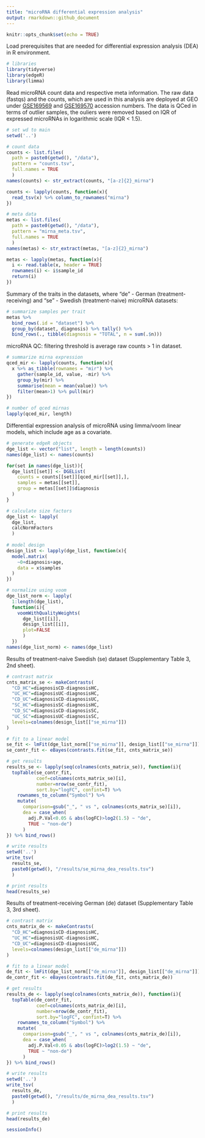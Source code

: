 ```yaml
---
title: "microRNA differential expression analysis"
output: rmarkdown::github_document
---
```


```r
knitr::opts_chunk$set(echo = TRUE)

```

Load prerequisites that are needed for differential expression analysis (DEA) in R environment.
```r

# libraries
library(tidyverse)
library(edgeR)
library(limma)

```

Read microRNA count data and respective meta information. The raw data (fastqs) and the counts, which are used in this analysis are deployed at GEO under [GSE169569](https://www.ncbi.nlm.nih.gov/geo/query/acc.cgi?acc=GSE169569) and [GSE169570](https://www.ncbi.nlm.nih.gov/geo/query/acc.cgi?acc=GSE169570) accession numbers. The data is QCed in terms of outlier samples, the ouliers were removed based on IQR of expressed microRNAs in logarithmic scale (IQR < 1.5).
```r

# set wd to main
setwd('..')

# count data
counts <- list.files(
  path = paste0(getwd(), "/data"),
  pattern = "counts.tsv",
  full.names = TRUE
  )
names(counts) <- str_extract(counts, "[a-z]{2}_mirna")

counts <- lapply(counts, function(x){
  read_tsv(x) %>% column_to_rownames("mirna")
})

# meta data
metas <- list.files(
  path = paste0(getwd(), "/data"),
  pattern = "mirna_meta.tsv",
  full.names = TRUE
  )
names(metas) <- str_extract(metas, "[a-z]{2}_mirna")

metas <- lapply(metas, function(x){
  i <- read.table(x, header = TRUE)
  rownames(i) <- i$sample_id
  return(i)
})

```

Summary of the traits in the datasets, where "de" - German (treatment-receiving) and "se" - Swedish (treatment-naive) microRNA datasets:
```r

# summarize samples per trait
metas %>%
  bind_rows(.id = "dataset") %>% 
  group_by(dataset, diagnosis) %>% tally() %>%
  bind_rows(., tibble(diagnosis = "TOTAL", n = sum(.$n)))

```

microRNA QC: filtering threshold is average raw counts > 1 in dataset.
```r

# summarize mirna expression
qced_mir <- lapply(counts, function(x){
  x %>% as_tibble(rownames = "mir") %>% 
    gather(sample_id, value, -mir) %>% 
    group_by(mir) %>%
    summarise(mean = mean(value)) %>% 
    filter(mean>1) %>% pull(mir)
})

# number of qced mirnas
lapply(qced_mir, length) 
```

Differential expression analysis of microRNA using limma/voom linear models, which include age as a covariate.
```r

# generate edgeR objects
dge_list <- vector("list", length = length(counts))
names(dge_list) <- names(counts)

for(set in names(dge_list)){
  dge_list[[set]] <- DGEList(
    counts = counts[[set]][qced_mir[[set]],],
    samples = metas[[set]],
    group = metas[[set]]$diagnosis
  )
}

# calculate size factors
dge_list <- lapply(
  dge_list,
  calcNormFactors
  )
  
# model design
design_list <- lapply(dge_list, function(x){
  model.matrix(
    ~0+diagnosis+age,
    data = x$samples
  )
})

# normalize using voom
dge_list_norm <- lapply(
  1:length(dge_list),
  function(i){
    voomWithQualityWeights(
      dge_list[[i]],
      design_list[[i]],
      plot=FALSE
      )
  })
names(dge_list_norm) <- names(dge_list)

```

Results of treatment-naive Swedish (se) dataset (Supplementary Table 3, 2nd sheet).
```r

# contrast matrix
cnts_matrix_se <- makeContrasts(
  "CD_HC"=diagnosisCD-diagnosisHC,
  "UC_HC"=diagnosisUC-diagnosisHC,
  "CD_UC"=diagnosisCD-diagnosisUC,
  "SC_HC"=diagnosisSC-diagnosisHC,
  "CD_SC"=diagnosisCD-diagnosisSC,
  "UC_SC"=diagnosisUC-diagnosisSC,
  levels=colnames(design_list[["se_mirna"]])
)

# fit to a linear model
se_fit <- lmFit(dge_list_norm[["se_mirna"]], design_list[["se_mirna"]])
se_contr_fit <- eBayes(contrasts.fit(se_fit, cnts_matrix_se))

# get results
results_se <- lapply(seq(colnames(cnts_matrix_se)), function(i){
  topTable(se_contr_fit,
           coef=colnames(cnts_matrix_se)[i],
           number=nrow(se_contr_fit),
           sort.by="logFC", confint=T) %>%
    rownames_to_column("Symbol") %>% 
    mutate(
      comparison=gsub("_", " vs ", colnames(cnts_matrix_se)[i]),
      dea = case_when(
        adj.P.Val<0.05 & abs(logFC)>log2(1.5) ~ "de",
        TRUE ~ "non-de")
      )
}) %>% bind_rows()

# write results
setwd('..')
write_tsv(
  results_se,
  paste0(getwd(), "/results/se_mirna_dea_results.tsv")
  )

# print results
head(results_se)

```

Results of treatment-receiving German (de) dataset (Supplementary Table 3, 3rd sheet).
```r

# contrast matrix
cnts_matrix_de <- makeContrasts(
  "CD_HC"=diagnosisCD-diagnosisHC,
  "UC_HC"=diagnosisUC-diagnosisHC,
  "CD_UC"=diagnosisCD-diagnosisUC,
  levels=colnames(design_list[["de_mirna"]])
)

# fit to a linear model
de_fit <- lmFit(dge_list_norm[["de_mirna"]], design_list[["de_mirna"]])
de_contr_fit <- eBayes(contrasts.fit(de_fit, cnts_matrix_de))

# get results
results_de <- lapply(seq(colnames(cnts_matrix_de)), function(i){
  topTable(de_contr_fit,
           coef=colnames(cnts_matrix_de)[i],
           number=nrow(de_contr_fit),
           sort.by="logFC", confint=T) %>%
    rownames_to_column("Symbol") %>% 
    mutate(
      comparison=gsub("_", " vs ", colnames(cnts_matrix_de)[i]),
      dea = case_when(
        adj.P.Val<0.05 & abs(logFC)>log2(1.5) ~ "de",
        TRUE ~ "non-de")
      )
}) %>% bind_rows()

# write results
setwd('..')
write_tsv(
  results_de,
  paste0(getwd(), "/results/de_mirna_dea_results.tsv")
  )

# print results
head(results_de)

```

```r
sessionInfo()
```


